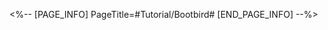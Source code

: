 <%-- [PAGE_INFO]
PageTitle=#Tutorial/Bootbird#
[END_PAGE_INFO] --%>
{{Tutorial
|sort      = 999301
|title     = Bootbird
|subtitle  = 
|type      = 
|about     = 
|image1    = Tutorial Bootbird 1.png{{subst:void|<!--$UPLOAD:<<SpriteOutput/TutorialPic/TutorialPage_813101.png>-<Tutorial Bootbird 1.png>-<Tutorial Files>>-->}}
|text1     = For every {{Color|h|nobold=1|5 Peaches}} cleared, randomly transform {{Color|h|nobold=1|3}} fruits on the board to {{Color|h|nobold=1|Boost Peach}}.<br />Boost Peaches can provide {{Color|h|nobold=1|3}} Combat Power when eliminated.
}}